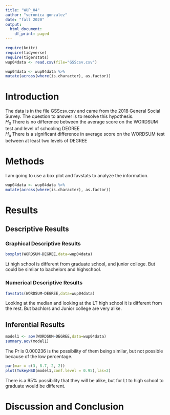 ```yaml
---
title: "WUP_04"
author: "veronica gonzalez"
date: "fall 2020"
output:
  html_document:
    df_print: paged
---
```


```r
require(knitr)
require(tidyverse)
require(tigerstats)
wup04data <- read.csv(file="GSScsv.csv")
```


```r
wup04data <- wup04data %>%
mutate(across(where(is.character), as.factor))
```
# Introduction

<!--In this section you explain what you are trying to show.  Where did the data come from?  What is the research or other question you are trying to answer?!-->

The data is in the file GSScsv.csv and came from the 2018 General Social Survey.  The question to answer is to resolve this hypothesis.  
$H_0$ There is no difference between the average score on the WORDSUM test and level of schooling DEGREE  
$H_a$ There is a significant difference in average score on the WORDSUM test between at least two levels of DEGREE  

# Methods

<!--Decide on your methods:  use "variable analysis" or other appropriate descriptors.  Make sure to choose at least one graphical method and at least one numerical method.!-->

I am going to use a box plot and favstats to analyze the information. 

```r
wup04data <- wup04data %>%
mutate(across(where(is.character), as.factor))
```

# Results


<!--Divide this section into two sub-sections:  One for your descriptive  results and one for your inferential results.!-->

## Descriptive Results

### Graphical Descriptive Results

<!--Graphical results here.  Make sure to show your code.  Provide appropriate labels for axes, giving units if possible, and provide a good title for the graph, too.  Use the graphical results to describe the patterns if any that exist in the data as focused toward the research question!-->

```r
boxplot(WORDSUM~DEGREE,data=wup04data)
```

Lt high school is different from graduate school, and junior college. But could be similar to bachelors and highschool.  


### Numerical Descriptive Results

<!--Numerical results go here. Use the numerical results to describe the patterns if any that exist in the data as focused toward the research question!-->
```r
favstats(WORDSUM~DEGREE,data=wup04data)
```

Looking at the median and looking at the LT high school it is different from the rest. But bachlors and Junior college are very alike. 

## Inferential Results

<!--State hypothesis clearly.  Make sure your discussion of the inferential test covers all the aspects that the test output produces, such as test statistic, p-value etc.  Make a decision about the null hypothesis, explain the assumptions on which the selected test/procedure was based, and why the chosen procedure satisfys the assumptions and is appropriate to answer the research question!-->
```r
model1 <- aov(WORDSUM~DEGREE,data=wup04data)
summary.aov(model1)
```

The Pr is 0.000236 is the possibility of them being similar, but not possible because of the low percentage. 



```r
par(mar = c(3, 8.7, 2, 2))
plot(TukeyHSD(model1,conf.level = 0.95),las=2)
```

There is a 95% possibility that they will be alike, but for Lt to high school to graduate would be different. 

# Discussion and Conclusion


<!--Discussion and conclusion here.  If you found a relationship be sure to consider whether the relationship occurs because one of the variavbles causes the other, or whether they perhasps are related for some other reason.  Watch the chapter 6 videos from the GeorgeTown videos collection.!-->




